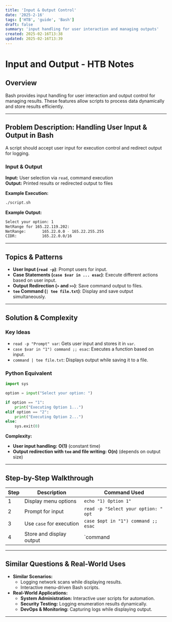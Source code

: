 ```yaml
---
title: 'Input & Output Control'
date: '2025-2-16'
tags: ['HTB', 'guide', 'Bash']
draft: false
summary: 'input handling for user interaction and managing outputs'
created: 2025-02-16T13:38
updated: 2025-02-16T13:39
---
```


# Input and Output - HTB Notes

## Overview

Bash provides input handling for user interaction and output control for managing results. These features allow scripts to process data dynamically and store results efficiently.

---

## Problem Description: Handling User Input & Output in Bash

A script should accept user input for execution control and redirect output for logging.

### **Input & Output**

**Input:** User selection via `read`, command execution  
**Output:** Printed results or redirected output to files

**Example Execution:**

```bash
./script.sh
```

**Example Output:**

```bash
Select your option: 1
NetRange for 165.22.119.202:
NetRange:       165.22.0.0 - 165.22.255.255
CIDR:           165.22.0.0/16
```

---

## Topics & Patterns

- **User Input (`read -p`)**: Prompt users for input.
- **Case Statements (`case $var in ... esac`)**: Execute different actions based on user input.
- **Output Redirection (`>` and `>>`)**: Save command output to files.
- **`tee` Command (`| tee file.txt`)**: Display and save output simultaneously.

---

## Solution & Complexity

### **Key Ideas**

- `read -p "Prompt" var`: Gets user input and stores it in `var`.
- `case $var in "1") command ;; esac`: Executes a function based on input.
- `command | tee file.txt`: Displays output while saving it to a file.

### **Python Equivalent**

```python
import sys

option = input("Select your option: ")

if option == "1":
    print("Executing Option 1...")
elif option == "2":
    print("Executing Option 2...")
else:
    sys.exit(0)
```

**Complexity:**

- **User input handling:** **O(1)** (constant time)
- **Output redirection with `tee` and file writing:** **O(n)** (depends on output size)

---

## Step-by-Step Walkthrough

| Step | Description              | Command Used                         |
| ---- | ------------------------ | ------------------------------------ |
| 1    | Display menu options     | `echo "1) Option 1"`                 |
| 2    | Prompt for input         | `read -p "Select your option: " opt` |
| 3    | Use `case` for execution | `case $opt in "1") command ;; esac`  |
| 4    | Store and display output | `command                             |

---

## Similar Questions & Real-World Uses

- **Similar Scenarios:**
  - Logging network scans while displaying results.
  - Interactive menu-driven Bash scripts.
- **Real-World Applications:**
  - **System Administration:** Interactive user scripts for automation.
  - **Security Testing:** Logging enumeration results dynamically.
  - **DevOps & Monitoring:** Capturing logs while displaying output.

---


